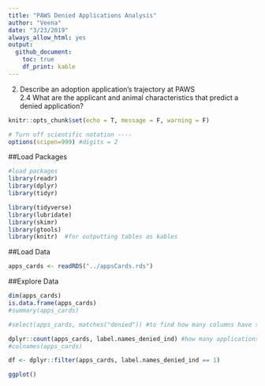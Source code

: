 ```yaml
---
title: "PAWS Denied Applications Analysis"
author: "Veena"
date: "3/23/2019"
always_allow_html: yes
output: 
  github_document:
    toc: true 
    df_print: kable
---
```


2. Describe an adoption application's trajectory at PAWS <br>
2.4 What are the applicant and animal characteristics that predict a denied application?


```r
knitr::opts_chunk$set(echo = T, message = F, warning = F)
```

```r
# Turn off scientific notation ----
options(scipen=999) #digits = 2
```

##Load Packages
```r
#load packages
library(readr)
library(dplyr)
library(tidyr)

library(tidyverse)
library(lubridate)
library(skimr)
library(gtools)
library(knitr)  #for outputting tables as kables
```

##Load Data
```r
apps_cards <- readRDS("../appsCards.rds")
```

##Explore Data
```r
dim(apps_cards)
is.data.frame(apps_cards)
#summary(apps_cards)

#select(apps_cards, matches("denied")) #to find how many columns have some sort of indicator of the app being denied

dplyr::count(apps_cards, label.names_denied_ind) #how many applications were denied
#colnames(apps_cards)

df <- dplyr::filter(apps_cards, label.names_denied_ind == 1)

ggplot()

```